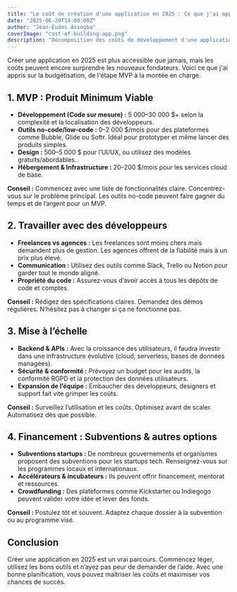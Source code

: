 ```yaml
---
title: "Le coût de création d'une application en 2025 : Ce que j'ai appris jusqu'à présent"
date: "2025-06-29T14:00:00Z"
author: "Jean-Eudes Assogba"
coverImage: "cost-of-building-app.png"
description: "Décomposition des coûts de développement d'une application en 2025, de l'MVP à la mise à l'échelle, avec des conseils pratiques."
---
```


Créer une application en 2025 est plus accessible que jamais, mais les coûts peuvent encore surprendre les nouveaux fondateurs. Voici ce que j'ai appris sur la budgétisation, de l'étape MVP à la montée en charge.

## 1. MVP : Produit Minimum Viable

- **Développement (Code sur mesure) :** 5 000–30 000 $+ selon la complexité et la localisation des développeurs.
- **Outils no-code/low-code :** 0–2 000 $/mois pour des plateformes comme Bubble, Glide ou Softr. Idéal pour prototyper et même lancer des produits simples.
- **Design :** 500–5 000 $ pour l’UI/UX, ou utilisez des modèles gratuits/abordables.
- **Hébergement & Infrastructure :** 20–200 $/mois pour les services cloud de base.

**Conseil :** Commencez avec une liste de fonctionnalités claire. Concentrez-vous sur le problème principal. Les outils no-code peuvent faire gagner du temps et de l’argent pour un MVP.

## 2. Travailler avec des développeurs

- **Freelances vs agences :** Les freelances sont moins chers mais demandent plus de gestion. Les agences offrent de la fiabilité mais à un prix plus élevé.
- **Communication :** Utilisez des outils comme Slack, Trello ou Notion pour garder tout le monde aligné.
- **Propriété du code :** Assurez-vous d’avoir accès à tous les dépôts de code et comptes.

**Conseil :** Rédigez des spécifications claires. Demandez des démos régulières. N’hésitez pas à changer si ça ne fonctionne pas.

## 3. Mise à l’échelle

- **Backend & APIs :** Avec la croissance des utilisateurs, il faudra investir dans une infrastructure évolutive (cloud, serverless, bases de données managées).
- **Sécurité & conformité :** Prévoyez un budget pour les audits, la conformité RGPD et la protection des données utilisateurs.
- **Expansion de l’équipe :** Embaucher des développeurs, designers et support fait vite grimper les coûts.

**Conseil :** Surveillez l’utilisation et les coûts. Optimisez avant de scaler. Automatisez dès que possible.

## 4. Financement : Subventions & autres options

- **Subventions startups :** De nombreux gouvernements et organismes proposent des subventions pour les startups tech. Renseignez-vous sur les programmes locaux et internationaux.
- **Accélérateurs & incubateurs :** Ils peuvent offrir financement, mentorat et ressources.
- **Crowdfunding :** Des plateformes comme Kickstarter ou Indiegogo peuvent valider votre idée et lever des fonds.

**Conseil :** Postulez tôt et souvent. Adaptez chaque dossier à la subvention ou au programme visé.

## Conclusion

Créer une application en 2025 est un vrai parcours. Commencez léger, utilisez les bons outils et n’ayez pas peur de demander de l’aide. Avec une bonne planification, vous pouvez maîtriser les coûts et maximiser vos chances de succès.
